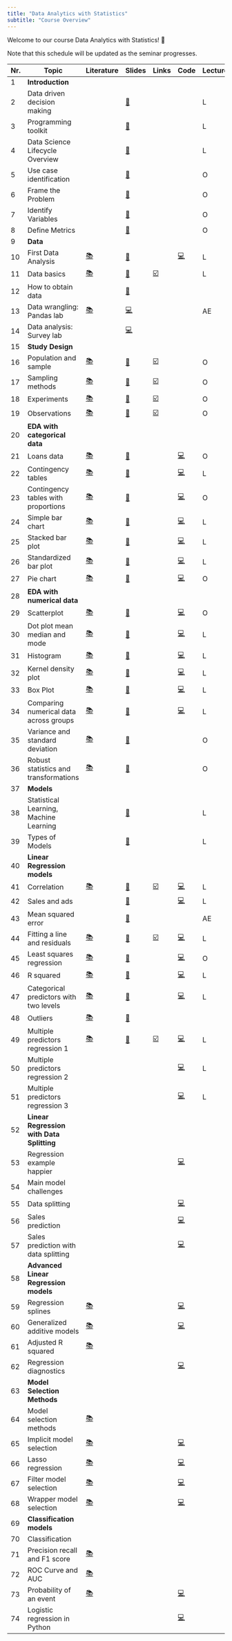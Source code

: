 ```yaml
---
title: "Data Analytics with Statistics"
subtitle: "Course Overview"
---
```


Welcome to our course Data Analytics with Statistics! 👋  

:::{.callout-note}
 Note that this schedule will be updated as the seminar progresses.
:::

|	Nr.	|	Topic	|	Literature	|		Slides		|	Links	|	Code	|	Lecture/Online	|
|	---	|	---	|	---	|		---		|	---	|	---	|	---	|
|	1	|	**Introduction**	|		|				|		|		|		|
|	2	|	Data driven decision making	|		|		[📑](https://docs.google.com/presentation/d/1AfzqhjEAfJ5X4Q8YC9GK14jEBfdDXEIRmXonriwYHNY/export/pdf)		|		|		|	L	|
|	3	|	Programming toolkit	|		|		[📑](https://docs.google.com/presentation/d/1AHDCyelaOumvZ9-MRLEaSGCulXvvo-hcoFRrTESQW-c/export/pdf)		|		|		|	L	|
|	4	|	Data Science Lifecycle Overview	|		|		[📑](https://docs.google.com/presentation/d/1LR0LmvKFycE3MIjfDEp6L_bGdJtCOe60rFycWIYayBI/export/pdf)		|		|		|	L	|
|	5	|	Use case identification	|		|		[📑](https://docs.google.com/presentation/d/1RT7IhYgLgNJ8RiT28sMr8Mfyk5y_e-rfYg3jRsPKGEA/export/pdf)		|		|		|	O	|
|	6	|	Frame the Problem	|		|		[📑](https://docs.google.com/presentation/d/12WRK3EgiHOHz2vsJnYxIxNvDQmjTMax1iTSqsjVr7JY/export/pdf)		|		|		|	O	|
|	7	|	Identify Variables	|		|		[📑](https://docs.google.com/presentation/d/1VqXuDX_3VFNOGMw3y3uQmvFr2m7b6BlW3if_icQSstM/export/pdf)		|		|		|	O	|
|	8	|	Define Metrics	|		|		[📑](https://docs.google.com/presentation/d/1vlVqqU4Frt8y_GaCs4qVx7EVPyNravGhpgkV6tGeYmY/export/pdf)		|		|		|	O	|
|	9	|	**Data**	|		|				|		|		|		|
|	10	|	First Data Analysis	|	[📚](https://openintro-ims.netlify.app/data-hello.html#case-study-stents-strokes)	|		[📑](https://docs.google.com/presentation/d/1YXoCWZv37c3u_cMBc3o2_IG_atDlGdLhCwin_Rciwck/export/pdf)		|		|	[💻](https://colab.research.google.com/github/kirenz/lab-ims/blob/main/ae/1_netflix.ipynb)	|	L	|
|	11	|	Data basics	|	[📚](https://openintro-ims.netlify.app/data-hello.html#data-basics)	|		[📑](https://docs.google.com/presentation/d/1IlR_HTTNE865xiT3GlXD5_RNZDMMtlbNKRftLXPPmsw/export/pdf)		|	[☑️](https://forms.gle/EJT7mcYgPi8drKgR9)	|		|	L	|
|	12	|	How to obtain data	|		|		[📑](https://docs.google.com/presentation/d/1zldRDAOqmjoJmY_D4-ZkWfhwaklt-UfAPKH4G5kmFVY/export/pdf)		|		|		|		|
|	13	|	Data wrangling: Pandas lab	|	[📚](https://pandas.pydata.org/docs/)	|		[💻](https://kirenz.github.io/lab-pandas-intro)		|		|		|	AE	|
|	14	|	Data analysis: Survey lab	|		|		[💻](https://kirenz.github.io/lab-survey)		|		|		|		|
|	15	|	**Study Design**	|		|				|		|		|		|
|	16	|	Population and sample	|	[📚](https://openintro-ims.netlify.app/data-design.html#data-design)	|		[📑](https://docs.google.com/presentation/d/1QPdxp5sFumf9zee-WypsuzSkY7n_hvkhFsdJkRF3-pw/export/pdf)		|	[☑️](https://forms.gle/qPYg55ncRyUGCqXH8)	|		|	O	|
|	17	|	Sampling methods	|	[📚](https://openintro-ims.netlify.app/data-design.html#sampling-principles-strategies)	|		[📑](https://docs.google.com/presentation/d/1Rby9NR9F8pu1xHka0Xt1vvbH-oDRfrFC-bwb49IbhA8/export/pdf)		|	[☑️](https://forms.gle/SnQsTPKF5CRQ1Wa49)	|		|	O	|
|	18	|	Experiments	|	[📚](https://openintro-ims.netlify.app/data-design.html#experiments)	|		[📑](https://docs.google.com/presentation/d/1FTNBLYBCId2qsL1sMJf3qgBtaFH3hpbUm8lPck5BaTQ/export/pdf)		|	[☑️](https://forms.gle/6Tu92Ez83XANW8Un6)	|		|	O	|
|	19	|	Observations	|	[📚](https://openintro-ims.netlify.app/data-design.html#observational-studies)	|		[📑](https://docs.google.com/presentation/d/1Oz5T_nuO1UFcjbliFmsEQWxG1dKJHDPPNWDeTvukxbE/export/pdf)		|	[☑️](https://forms.gle/V36KmsTjeH2finms9)	|		|	O	|
|	20	|	**EDA with categorical data**	|		|				|		|		|		|
|	21	|	Loans data	|	[📚](https://openintro-ims.netlify.app/explore-categorical.html#explore-categorical)	|		[📑](https://docs.google.com/presentation/d/1o0TVpTvndPA1J23CdTtEThYSekjudkGXuW9HiEA65yc/export/pdf)		|		|	[💻](https://colab.research.google.com/github/kirenz/lab-altair/blob/main/ae/04-1-data-overview.ipynb)	|	O	|
|	22	|	Contingency tables	|	[📚](https://openintro-ims.netlify.app/explore-categorical.html#contingency-tables-and-bar-plots)	|		[📑](https://docs.google.com/presentation/d/1xIfx5wWjSi2ciGDo3OcYmjOYWzQZ5jWC-UwqioKKO6k/export/pdf)		|		|	[💻](https://colab.research.google.com/github/kirenz/lab-altair/blob/main/ae/04-1-contingency-table.ipynb)	|	L	|
|	23	|	Contingency tables with proportions	|	[📚](https://openintro-ims.netlify.app/explore-categorical.html#row-and-column-proportions)	|		[📑](https://docs.google.com/presentation/d/1fY1jRrnluZg9MDei9hcdtCRmRXlUqCg6lonQVzkItPQ/export/pdf)		|		|	[💻](https://colab.research.google.com/github/kirenz/lab-altair/blob/main/ae/04-3-row-column-proportions.ipynb)	|	O	|
|	24	|	Simple bar chart	|	[📚](https://openintro-ims.netlify.app/explore-categorical.html#contingency-tables-and-bar-plots)	|		[📑](https://docs.google.com/presentation/d/1RpYvnIxE5QCK3-urCa76CHUvDqOKlFb7TdAn6XgYjew/export/pdf)		|		|	[💻](https://colab.research.google.com/github/kirenz/lab-altair/blob/main/ae/04-1-bar-chart-altair.ipynb)	|	L	|
|	25	|	Stacked bar plot	|	[📚](https://openintro-ims.netlify.app/explore-categorical.html#bar-plots-with-two-variables)	|		[📑](https://docs.google.com/presentation/d/1TU5pqJqfgzcBRitDtSxjdRPhwl2TM9Rt3u3FHTPT020/export/pdf)		|		|	[💻](https://colab.research.google.com/github/kirenz/lab-altair/blob/main/ae/04-2-stacked-bar-chart-altair.ipynb)	|	L	|
|	26	|	Standardized bar plot	|	[📚](https://openintro-ims.netlify.app/explore-categorical.html#bar-plots-with-two-variables)	|		[📑](https://docs.google.com/presentation/d/1BV7XwkZLfTMe5acsDomL3pcSsNhatpswRa11XuzNuLQ/export/pdf)		|		|	[💻](https://colab.research.google.com/github/kirenz/lab-altair/blob/main/ae/04-2-standardized-bar-chart-altair.ipynb)	|	L	|
|	27	|	Pie chart	|	[📚](https://openintro-ims.netlify.app/explore-categorical.html#pie-charts)	|		[📑](https://docs.google.com/presentation/d/1Ks3jugleTrpLHwI0CDcPl2P7Uvj5z-iR35iTKJeNGxY/export/pdf)		|		|	[💻](https://colab.research.google.com/github/kirenz/lab-altair/blob/main/ae/04-4-pie-charts-altair.ipynb)	|	O	|
|	28	|	**EDA with numerical data**	|		|				|		|		|		|
|	29	|	Scatterplot	|	[📚](https://openintro-ims.netlify.app/explore-numerical.html#scatterplots)	|		[📑](https://docs.google.com/presentation/d/1K13NYtk-fXgIZCszUWkSN1FWqLPf8Ey8U7l9YZSQDtU/export/pdf)		|		|	[💻](https://colab.research.google.com/github/kirenz/lab-altair/blob/main/ae/05-1-scatterplot-paired-data-altair.ipynb)	|	O	|
|	30	|	Dot plot mean median and mode	|	[📚](https://openintro-ims.netlify.app/explore-numerical.html#dotplots)	|		[📑](https://docs.google.com/presentation/d/1x0gxZ063LQOHHvvTdwP_086HPfl3Ul2PuzGDZFLXzI0/export/pdf)		|		|	[💻](https://colab.research.google.com/github/kirenz/lab-altair/blob/main/ae/05-2-dot-plots-mean-altair.ipynb)	|	L	|
|	31	|	Histogram 	|	[📚](https://openintro-ims.netlify.app/explore-numerical.html#histograms)	|		[📑](https://docs.google.com/presentation/d/1tpbG5V28sIVdLuE_oIWzz59tRMRNL8baXu2xHzE4Hb4/export/pdf)		|		|	[💻](https://colab.research.google.com/github/kirenz/lab-altair/blob/main/ae/05-3-histograms-altair.ipynb)	|	L	|
|	32	|	Kernel density plot	|	[📚](https://openintro-ims.netlify.app/explore-numerical.html#histograms)	|		[📑](https://docs.google.com/presentation/d//export/pdf)		|		|	[💻](https://colab.research.google.com/github/kirenz/lab-altair/blob/main/ae/05-3-histograms-kernel-density-altair.ipynb)	|	L	|
|	33	|	Box Plot	|	[📚](https://openintro-ims.netlify.app/explore-numerical.html#boxplots)	|		[📑](https://docs.google.com/presentation/d/1VqT9rAbE_1zfhLrWNiQRiOjiJ0-pSjN1T0DM_BMAl_A/export/pdf)		|		|	[💻](https://colab.research.google.com/github/kirenz/lab-altair/blob/main/ae/05-5-box-plot-altair.ipynb)	|	L	|
|	34	|	Comparing numerical data across groups	|	[📚](https://openintro-ims.netlify.app/explore-categorical.html#comparing-numerical-data-across-groups)	|		[📑](https://docs.google.com/presentation/d/1yWzxDmaSVwygOQoAuRdYLq_32lIe_utHlaOWW5f63jk/export/pdf)		|		|	[💻](https://colab.research.google.com/github/kirenz/lab-altair/blob/main/ae/04-6-comparisons-across-groups-altair.ipynb)	|	L	|
|	35	|	Variance and standard deviation	|	[📚](https://openintro-ims.netlify.app/explore-numerical.html#histograms)	|		[📑](https://docs.google.com/presentation/d/1bsu5VJyS1LMFM3N6oh66dQ-Qf3DWiqRMPvasIbRqpLU/export/pdf)		|		|		|	O	|
|	36	|	Robust statistics and transformations	|	[📚](https://openintro-ims.netlify.app/explore-numerical.html#robust-statistics)	|		[📑](https://docs.google.com/presentation/d/16Oy2-hXJgTd4IUjYSj6ZN0gBimS_Oe5OSpe7B6I91qg/export/pdf)		|		|		|	O	|
|	37	|	**Models**	|		|				|		|		|		|
|	38	|	Statistical Learning, Machine Learning	|		|		[📑](https://docs.google.com/presentation/d/1P3MkbJseVwLggUP_lGoNoZ3mk4_nOOBFZ6GmVzvBCzM/export/pdf)		|		|		|	L	|
|	39	|	Types of Models	|		|		[📑](https://docs.google.com/presentation/d/1ZycVKQLPSHGUv3Mga1CE3BHTL0W_gfszs6SkEh7fzeU/export/pdf)		|		|		|	L	|
|	40	|	**Linear Regression models**	|		|				|		|		|		|
|	41	|	Correlation	|	[📚](https://openintro-ims.netlify.app/model-slr.html#describing-linear-relationships-with-correlation)	|		[📑](https://docs.google.com/presentation/d/1JyvtQBRiUhjncLki3ozy4SvvgwRqS7Gmj_vUpFokzzo/export/pdf)		|	[☑️](https://forms.gle/5ntV6z8yHk8g4qgZ8)	|	[💻](https://colab.research.google.com/github/kirenz/lab-ims/blob/main/ims/07-2-correlation.ipynb)	|	L	|
|	42	|	Sales and ads	|		|		[📑](https://docs.google.com/presentation/d/1q9o_PycjwItr-5PxotZFFzkwdqvo8fVskv_Y0H1CbxE/export/pdf)		|		|	[💻](https://colab.research.google.com/github/kirenz/lab-models/blob/main/ae/1_intro_sales.ipynb)	|	L	|
|	43	|	Mean squared error	|		|		[📑](https://docs.google.com/presentation/d/1DnX0RnGCguOE2elQJFrcu2efZp6hjre7fsTrAfBJQTA/export/pdf)		|		|		|	AE	|
|	44	|	Fitting a line and residuals	|	[📚](https://openintro-ims.netlify.app/model-slr.html#fit-line-res-cor)	|		[📑](https://docs.google.com/presentation/d/18xWbx5rkptYfOaqzpfIc7RD-LC9Y-Wgs_7tz9Z2a2hg/export/pdf)		|	[☑️](https://forms.gle/JFMXzjByDRGZtbDx8)	|	[💻](https://colab.research.google.com/github/kirenz/lab-ims/blob/main/ims/07-1-fitting.ipynb)	|	L	|
|	45	|	Least squares regression	|	[📚](https://openintro-ims.netlify.app/model-slr.html#least-squares-regression)	|		[📑](https://docs.google.com/presentation/d/1jreIuC0fOiVPHt6CUNYb-Kb4uKogCeftBZP5Zum6jSQ/export/pdf)		|		|	[💻](https://colab.research.google.com/github/kirenz/lab-ims/blob/main/ims/07-3-least-squares.ipynb)	|	O	|
|	46	|	R squared	|	[📚](https://openintro-ims.netlify.app/model-slr.html#r-squared)	|		[📑](https://docs.google.com/presentation/d/1ZIijR7F877M9peDH2rhb3IO7dP6JGDd1ypz_C2pAyGI/export/pdf)		|		|	[💻](https://colab.research.google.com/github/kirenz/lab-ims/blob/main/ims/07-4-strength-fit.ipynb)	|	L	|
|	47	|	Categorical predictors with two levels	|	[📚](https://openintro-ims.netlify.app/model-slr.html#categorical-predictor-two-levels)	|		[📑](https://docs.google.com/presentation/d/1Ca1pslYtl_bsPgY00JMhseV4klnU81AWw6s5Y8a15PA/export/pdf)		|		|	[💻](https://colab.research.google.com/github/kirenz/lab-ims/blob/main/ims/07-5-categorical.ipynb)	|	L	|
|	48	|	Outliers	|	[📚](https://openintro-ims.netlify.app/model-slr.html#outliers-in-regression)	|		[📑](https://docs.google.com/presentation/d/1UxbXpM0_BtZu9nAUczUopOOGT39hzn9Ucz0jOTYmM_Y/export/pdf)		|		|		|		|
|	49	|	Multiple predictors regression 1	|	[📚](https://openintro-ims.netlify.app/model-mlr.html#model-mlr)	|		[📑](https://docs.google.com/presentation/d/1ijhtWW58Kx1-ltulPSc1dKotJrXS7ZTGi6RFCKOGStA/export/pdf)		|	[☑️](https://forms.gle/wHPHMvbTDczNaQD97)	|	[💻](https://colab.research.google.com/github/kirenz/lab-ims/blob/main/ims/08a-1-multiple.ipynb)	|	L	|
|	50	|	Multiple predictors regression 2	|		|				|		|	[💻](https://colab.research.google.com/github/kirenz/lab-ims/blob/main/ims/08a-2-multiple.ipynb)	|	L	|
|	51	|	Multiple predictors regression 3	|		|				|		|	[💻](https://colab.research.google.com/github/kirenz/lab-ims/blob/main/ims/08a-3-multiple.ipynb)	|	L	|
|	52	|	**Linear Regression with Data Splitting**	|		|				|		|		|		|
|	53	|	Regression example happier	|		|	<!--	[📑](https://docs.google.com/presentation/d/1ZrzKUPZqp7GlCAh4uFpXnvUW6kQTvUgD2G-YZ7B24aM/export/pdf)	-->	|		|	[💻](https://colab.research.google.com/github/kirenz/lab-models/blob/main/mr/happier-c.ipynb)	|		|
|	54	|	Main model challenges	|		|	<!--	[📑](https://docs.google.com/presentation/d/1WPUVfUe4rZu1bt61IwjneHqldhH9nC6U0F_u7Mj_ZL4/export/pdf)	-->	|		|		|		|
|	55	|	Data splitting	|		|	<!--	[📑](https://docs.google.com/presentation/d/16DAGzUTUzI_prncqDeZx2HhpNnM_xTOL_Na0xTaDeVk/export/pdf)	-->	|		|	[💻](https://colab.research.google.com/github/kirenz/lab-models/blob/main/mr/happier-splitting-c.ipynb)	|		|
|	56	|	Sales prediction	|		|	<!--	[📑](https://docs.google.com/presentation/d/1CQUpb2fwezmni-GUeTsbxkE9ZekKK69eAzqKEdUBAm8/export/pdf)	-->	|		|	[💻](https://colab.research.google.com/github/kirenz/lab-altair/blob/main/ae/04-2-stacked-bar-chart-altair.ipynb)	|		|
|	57	|	Sales prediction with data splitting	|		|	<!--		-->	|		|	[💻](https://colab.research.google.com/github/kirenz/lab-altair/blob/main/ae/04-2-standardized-bar-chart-altair.ipynb)	|		|
|	58	|	**Advanced Linear Regression models**	|		|	<!--		-->	|		|		|		|
|	59	|	Regression splines	|	[📚](https://www.statlearning.com/)	|	<!--		-->	|		|	[💻](https://colab.research.google.com/github/kirenz/notebooks/blob/main/ims/copy/99-1-splines.ipynb)	|		|
|	60	|	Generalized additive models	|	[📚](https://www.statlearning.com/)	|	<!--		-->	|		|	[💻](https://colab.research.google.com/github/kirenz/notebooks/blob/main/ims/copy/99-1-gam.ipynb)	|		|
|	61	|	Adjusted R squared	|	[📚](https://openintro-ims.netlify.app/model-mlr.html#adjusted-r-squared)	|	<!--	[📑](https://docs.google.com/presentation/d/17l_8tVrVxyZRBZylkHa4J4ACCgp43gIqVgBQ5tuB9KM/export/pdf)	-->	|		|		|		|
|	62	|	Regression diagnostics	|		|	<!--		-->	|		|	[💻](https://colab.research.google.com/github/kirenz/notebooks/blob/main/ims/copy/99-1-diagnostics-c.ipynb)	|		|
|	63	|	**Model Selection Methods**	|		|	<!--		-->	|		|		|		|
|	64	|	Model selection methods	|	[📚](http://www.feat.engineering/selection.html)	|	<!--	[📑](https://docs.google.com/presentation/d/1nosMLlMYxQ6gMw9betZ9AL6z8sHGqM7s9jL-Mf0VnXo/export/pdf)	-->	|		|		|		|
|	65	|	Implicit model selection	|	[📚](https://www.statlearning.com/)	|	<!--		-->	|		|	[💻](https://colab.research.google.com/github/kirenz/lab-ims/blob/main/ims/08d-1-implicit.ipynb)	|		|
|	66	|	Lasso regression	|	[📚](https://www.statlearning.com/)	|	<!--		-->	|		|	[💻](https://colab.research.google.com/github/kirenz/notebooks/blob/main/ims/copy/99-1-lasso-c.ipynb)	|		|
|	67	|	Filter model selection	|	[📚](http://www.feat.engineering/selection.html)	|	<!--		-->	|		|	[💻](https://colab.research.google.com/github/kirenz/lab-ims/blob/main/ims/08d-2-filter.ipynb)	|		|
|	68	|	Wrapper model selection	|	[📚](http://www.feat.engineering/selection.html)	|	<!--		-->	|		|	[💻](https://colab.research.google.com/github/kirenz/lab-ims/blob/main/ims/08d-3-wrapper.ipynb)	|		|
|	69	|	**Classification models**	|		|	<!--		-->	|		|		|		|
|	70	|	Classification	|		|	<!--	[📑](https://docs.google.com/presentation/d/1Uait12xIaTM9rdyxSEnzIbR8opENnoOOPefuPocze3s/export/pdf)	-->	|		|		|		|
|	71	|	Precision recall and F1 score	|	[📚](https://mlu-explain.github.io/precision-recall/)	|	<!--	[📑](https://docs.google.com/presentation/d/1X3_Ju8egEA8GwH_r76rxHHoC7tvHt8tMWXyT9WKfUko/export/pdf)	-->	|		|		|		|
|	72	|	ROC Curve and AUC	|	[📚](https://mlu-explain.github.io/roc-auc/)	|	<!--	[📑](https://docs.google.com/presentation/d/1wapuNTe4wVBUZVmH_X6-OxZlWkQL_YkhHsqZttQUWZk/export/pdf)	-->	|		|		|		|
|	73	|	Probability of an event	|	[📚](https://openintro-ims.netlify.app/model-logistic.html#modelingTheProbabilityOfAnEvent)	|	<!--	[📑](https://docs.google.com/presentation/d/1VeNM1TK6XXquHEmVNNUmzXOvdgqDFGVilN310Z6JKeg/export/pdf)	-->	|		|	[💻](https://colab.research.google.com/github/kirenz/lab-ims/blob/main/ims/09a-logistic-c.ipynb)	|		|
|	74	|	Logistic regression in Python	|		|	<!--		-->	|		|	[💻](https://colab.research.google.com/github/kirenz/notebooks/blob/main/ims/copy/99-1-logistic-online.ipynb)	|		|